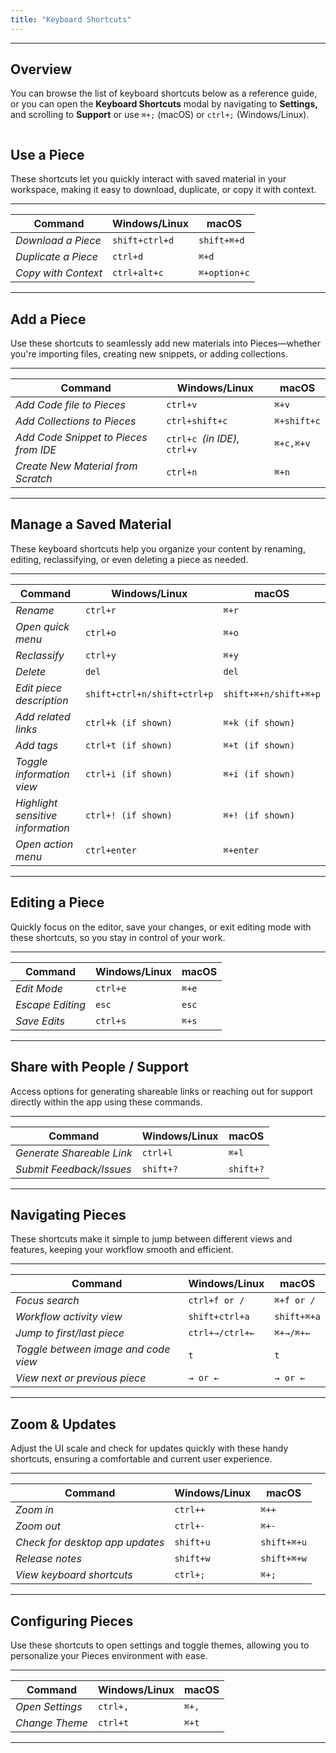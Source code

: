 ```yaml
---
title: "Keyboard Shortcuts"
---
```


***

## Overview

You can browse the list of keyboard shortcuts below as a reference guide, or you can open the **Keyboard Shortcuts** modal by navigating to **Settings,** and scrolling to **Support** or use `⌘+;` (macOS) or `ctrl+;` (Windows/Linux).

<Image src="https://storage.googleapis.com/hashnode_product_documentation_assets/desktop_app_assets/settings_with_mcp_update/extras/keyboard_shortcuts.png" alt="" align="center" fullwidth="false" />

## Use a Piece

These shortcuts let you quickly interact with saved material in your workspace, making it easy to download, duplicate, or copy it with context.

***

| **Command**         | **Windows/Linux** | **macOS**    |
| ------------------- | ----------------- | ------------ |
| *Download a Piece*  | `shift+ctrl+d`    | `shift+⌘+d`  |
| *Duplicate a Piece* | `ctrl+d`          | `⌘+d`        |
| *Copy with Context* | `ctrl+alt+c`      | `⌘+option+c` |

***

## Add a Piece

Use these shortcuts to seamlessly add new materials into Pieces—whether you're importing files, creating new snippets, or adding collections.

***

| **Command**                           | **Windows/Linux**             | **macOS**   |
| ------------------------------------- | ----------------------------- | ----------- |
| *Add Code file to Pieces*             | `ctrl+v`                      | `⌘+v`       |
| *Add Collections to Pieces*           | `ctrl+shift+c`                | `⌘+shift+c` |
| *Add Code Snippet to Pieces from IDE* | `ctrl+c `*(in IDE),* `ctrl+v` | `⌘+c,⌘+v`   |
| *Create New Material from Scratch*    | `ctrl+n`                      | `⌘+n`       |

***

## Manage a Saved Material

These keyboard shortcuts help you organize your content by renaming, editing, reclassifying, or even deleting a piece as needed.

***

| **Command**                       | **Windows/Linux**           | **macOS**             |
| --------------------------------- | --------------------------- | --------------------- |
| *Rename*                          | `ctrl+r`                    | `⌘+r`                 |
| *Open quick menu*                 | `ctrl+o`                    | `⌘+o`                 |
| *Reclassify*                      | `ctrl+y`                    | `⌘+y`                 |
| *Delete*                          | `del`                       | `del`                 |
| *Edit piece description*          | `shift+ctrl+n/shift+ctrl+p` | `shift+⌘+n/shift+⌘+p` |
| *Add related links*               | `ctrl+k (if shown)`         | `⌘+k (if shown)`      |
| *Add tags*                        | `ctrl+t (if shown)`         | `⌘+t (if shown)`      |
| *Toggle information view*         | `ctrl+i (if shown)`         | `⌘+i (if shown)`      |
| *Highlight sensitive information* | `ctrl+! (if shown)`         | `⌘+! (if shown)`      |
| *Open action menu*                | `ctrl+enter`                | `⌘+enter`             |

***

## Editing a Piece

Quickly focus on the editor, save your changes, or exit editing mode with these shortcuts, so you stay in control of your work.

***

| **Command**      | **Windows/Linux** | **macOS** |
| ---------------- | ----------------- | --------- |
| *Edit Mode*      | `ctrl+e`          | `⌘+e`     |
| *Escape Editing* | `esc`             | `esc`     |
| *Save Edits*     | `ctrl+s`          | `⌘+s`     |

***

## Share with People / Support

Access options for generating shareable links or reaching out for support directly within the app using these commands.

***

| **Command**               | **Windows/Linux** | **macOS** |
| ------------------------- | ----------------- | --------- |
| *Generate Shareable Link* | `ctrl+l`          | `⌘+l`     |
| *Submit Feedback/Issues*  | `shift+?`         | `shift+?` |

***

## Navigating Pieces

These shortcuts make it simple to jump between different views and features, keeping your workflow smooth and efficient.

***

| **Command**                          | **Windows/Linux** | **macOS**   |
| ------------------------------------ | ----------------- | ----------- |
| *Focus search*                       | `ctrl+f or /`     | `⌘+f or /`  |
| *Workflow activity view*             | `shift+ctrl+a`    | `shift+⌘+a` |
| *Jump to first/last piece*           | `ctrl+→/ctrl+←`   | `⌘+→/⌘+←`   |
| *Toggle between image and code view* | `t`               | `t`         |
| *View next or previous piece*        | `→ or ←`          | `→ or ←`    |

***

## Zoom & Updates

Adjust the UI scale and check for updates quickly with these handy shortcuts, ensuring a comfortable and current user experience.

***

| **Command**                     | **Windows/Linux** | **macOS**   |
| ------------------------------- | ----------------- | ----------- |
| *Zoom in*                       | `ctrl++`          | `⌘++`       |
| *Zoom out*                      | `ctrl+-`          | `⌘+-`       |
| *Check for desktop app updates* | `shift+u`         | `shift+⌘+u` |
| *Release notes*                 | `shift+w`         | `shift+⌘+w` |
| *View keyboard shortcuts*       | `ctrl+;`          | `⌘+;`       |

***

## Configuring Pieces

Use these shortcuts to open settings and toggle themes, allowing you to personalize your Pieces environment with ease.

***

| **Command**     | **Windows/Linux** | **macOS** |
| --------------- | ----------------- | --------- |
| *Open Settings* | `ctrl+,`          | `⌘+,`     |
| *Change Theme*  | `ctrl+t`          | `⌘+t`     |

***
